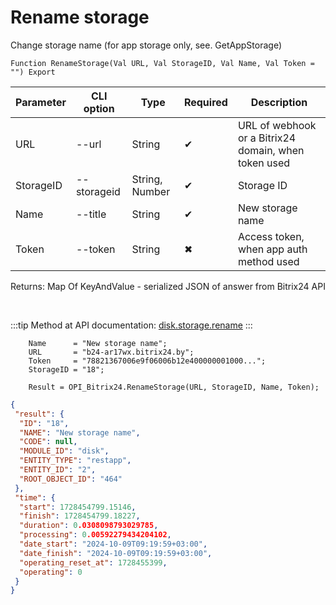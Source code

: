 ﻿---
sidebar_position: 4
---


# Rename storage
 Change storage name (for app storage only, see. GetAppStorage)



`Function RenameStorage(Val URL, Val StorageID, Val Name, Val Token = "") Export`

  | Parameter | CLI option | Type | Required | Description |
  |-|-|-|-|-|
  | URL | --url | String | &#x2714; | URL of webhook or a Bitrix24 domain, when token used |
  | StorageID | --storageid | String, Number | &#x2714; | Storage ID |
  | Name | --title | String | &#x2714; | New storage name |
  | Token | --token | String | &#x2716; | Access token, when app auth method used |

  
  Returns:  Map Of KeyAndValue - serialized JSON of answer from Bitrix24 API

<br/>

:::tip
Method at API documentation: [disk.storage.rename](https://dev.1c-bitrix.ru/rest_help/disk/storage/disk_storage_rename.php)
:::
<br/>


```bsl title="1C:Enterprise/OneScript code example"
    Name      = "New storage name";
    URL       = "b24-ar17wx.bitrix24.by";
    Token     = "78821367006e9f06006b12e400000001000...";
    StorageID = "18";

    Result = OPI_Bitrix24.RenameStorage(URL, StorageID, Name, Token);
```
 



```json title="Result"
{
 "result": {
  "ID": "18",
  "NAME": "New storage name",
  "CODE": null,
  "MODULE_ID": "disk",
  "ENTITY_TYPE": "restapp",
  "ENTITY_ID": "2",
  "ROOT_OBJECT_ID": "464"
 },
 "time": {
  "start": 1728454799.15146,
  "finish": 1728454799.18227,
  "duration": 0.0308098793029785,
  "processing": 0.00592279434204102,
  "date_start": "2024-10-09T09:19:59+03:00",
  "date_finish": "2024-10-09T09:19:59+03:00",
  "operating_reset_at": 1728455399,
  "operating": 0
 }
}
```

